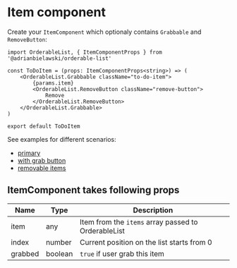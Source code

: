 
<Meta title="Orderable-list/Docs/ItemComponent" />

# Item component

Create your `ItemComponent` which optionaly contains `Grabbable` and `RemoveButton`:

```tsx
import OrderableList, { ItemComponentProps } from '@adrianbielawski/orderable-list'

const ToDoItem = (props: ItemComponentProps<string>) => (
    <OrderableList.Grabbable className="to-do-item">
        {params.item}
        <OrderableList.RemoveButton className="remove-button">
            Remove
        </OrderableList.RemoveButton>
    </OrderableList.Grabbable>
)

export default ToDoItem
```

See examples for different scenarios:
* [primary](?path=/story/orderable-list-examples--primary)
* [with grab button](?path=/story/orderable-list-examples--with-grab-button)
* [removable items](?path=/story/orderable-list-examples--removable-items)

## ItemComponent takes following props

| Name      | Type    | Description |
| --------- | ------- | ----------- |
| item      | any     | Item from the `items` array passed to OrderableList |
| index     | number  | Current position on the list starts from 0 |
| grabbed   | boolean | `true` if user grab this item |